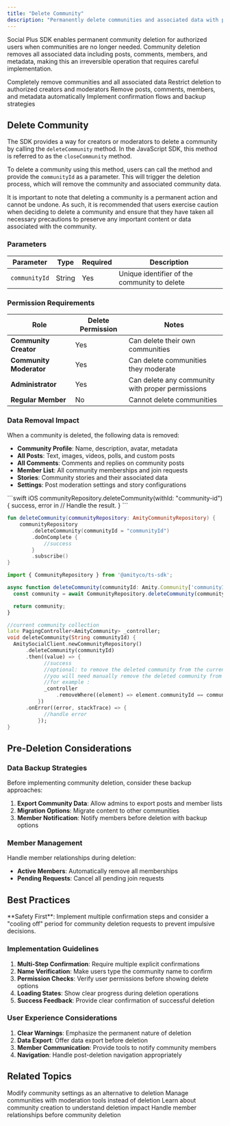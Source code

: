 ```yaml
---
title: "Delete Community"
description: "Permanently delete communities and associated data with proper permissions and safety measures"
---
```


Social Plus SDK enables permanent community deletion for authorized users when communities are no longer needed. Community deletion removes all associated data including posts, comments, members, and metadata, making this an irreversible operation that requires careful implementation.

<CardGroup cols={2}>
  <Card title="Permanent Deletion" icon="trash">
    Completely remove communities and all associated data
  </Card>
  <Card title="Permission Control" icon="shield-check">
    Restrict deletion to authorized creators and moderators
  </Card>
  <Card title="Data Cleanup" icon="broom">
    Remove posts, comments, members, and metadata automatically
  </Card>
  <Card title="Safety Measures" icon="ruler-triangle">
    Implement confirmation flows and backup strategies
  </Card>
</CardGroup>

## Delete Community

The SDK provides a way for creators or moderators to delete a community by calling the `deleteCommunity` method. In the JavaScript SDK, this method is referred to as the `closeCommunity` method.

To delete a community using this method, users can call the method and provide the `communityId` as a parameter. This will trigger the deletion process, which will remove the community and associated community data.

<Warning>
It is important to note that deleting a community is a permanent action and cannot be undone. As such, it is recommended that users exercise caution when deciding to delete a community and ensure that they have taken all necessary precautions to preserve any important content or data associated with the community.
</Warning>

### Parameters

| Parameter | Type | Required | Description |
|-----------|------|----------|-------------|
| `communityId` | String | Yes | Unique identifier of the community to delete |

### Permission Requirements

| Role | Delete Permission | Notes |
|------|------------------|-------|
| **Community Creator** | Yes | Can delete their own communities |
| **Community Moderator** | Yes | Can delete communities they moderate |
| **Administrator** | Yes | Can delete any community with proper permissions |
| **Regular Member** | No | Cannot delete communities |

### Data Removal Impact

When a community is deleted, the following data is removed:

- **Community Profile**: Name, description, avatar, metadata
- **All Posts**: Text, images, videos, polls, and custom posts
- **All Comments**: Comments and replies on community posts
- **Member List**: All community memberships and join requests
- **Stories**: Community stories and their associated data
- **Settings**: Post moderation settings and story configurations

<CodeGroup>
```swift iOS
communityRepository.deleteCommunity(withId: "community-id") { success, error in
    // Handle the result.
}
```

```kotlin Android
fun deleteCommunity(communityRepository: AmityCommunityRepository) {
    communityRepository
        .deleteCommunity(communityId = "communityId")
        .doOnComplete {
            //success
        }
        .subscribe()
}
```

```typescript TypeScript
import { CommunityRepository } from '@amityco/ts-sdk';

async function deleteCommunity(communityId: Amity.Community['communityId']): Promise<Amity.Community> {
  const community = await CommunityRepository.deleteCommunity(communityId);

  return community;
}
```

```dart Flutter
//current community collection
late PagingController<AmityCommunity> _controller;
void deleteCommunity(String communityId) {
  AmitySocialClient.newCommunityRepository()
      .deleteCommunity(communityId)
      .then((value) => {
            //success
            //optional: to remove the deleted community from the current community collection
            //you will need manually remove the deleted community from the collection
            //for example :
            _controller
                .removeWhere((element) => element.communityId == communityId)
          })
      .onError((error, stackTrace) => {
            //handle error
          });
}
```
</CodeGroup>

## Pre-Deletion Considerations

### Data Backup Strategies

Before implementing community deletion, consider these backup approaches:

1. **Export Community Data**: Allow admins to export posts and member lists
2. **Migration Options**: Migrate content to other communities
3. **Member Notification**: Notify members before deletion with backup options

### Member Management

Handle member relationships during deletion:

- **Active Members**: Automatically remove all memberships
- **Pending Requests**: Cancel all pending join requests

## Best Practices

<Tip>
**Safety First**: Implement multiple confirmation steps and consider a "cooling off" period for community deletion requests to prevent impulsive decisions.
</Tip>

### Implementation Guidelines

1. **Multi-Step Confirmation**: Require multiple explicit confirmations
2. **Name Verification**: Make users type the community name to confirm
3. **Permission Checks**: Verify user permissions before showing delete options
4. **Loading States**: Show clear progress during deletion operations
5. **Success Feedback**: Provide clear confirmation of successful deletion

### User Experience Considerations

1. **Clear Warnings**: Emphasize the permanent nature of deletion
2. **Data Export**: Offer data export before deletion
3. **Member Communication**: Provide tools to notify community members
4. **Navigation**: Handle post-deletion navigation appropriately

## Related Topics

<CardGroup cols={2}>
  <Card title="Update Community" href="update-community" icon="pencil">
    Modify community settings as an alternative to deletion
  </Card>
  <Card title="Community Moderation" href="../governance/community-moderation" icon="shield-check">
    Manage communities with moderation tools instead of deletion
  </Card>
  <Card title="Create Community" href="create-community" icon="plus">
    Learn about community creation to understand deletion impact
  </Card>
  <Card title="Member Management" href="../membership/query-community-members" icon="users">
    Handle member relationships before community deletion
  </Card>
</CardGroup>
